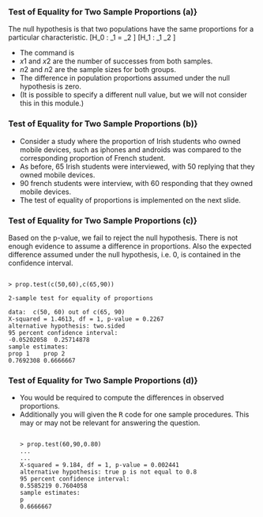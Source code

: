 
<p>

### Test of Equality for Two Sample Proportions (a)}
The null hypothesis is that two populations have the same proportions for a particular characteristic.
\[H_0 : \pi_1 = \pi_2 \]
\[H_1 : \pi_1 \neq \pi_2 \]

*  The command is \texttt{prop.test(c(x1,x2),c(n1,n2))}
*  $x1$ and $x2$ are the number of successes from both samples.
*  $n2$ and $n2$ are the sample sizes for both groups.
*  The difference in population proportions assumed under the null hypothesis is zero.
*  (It is possible to specify a different null value, but we will not consider this in this module.)


<p>

### Test of Equality for Two Sample Proportions (b)}

*  Consider a study where the proportion of Irish students who owned mobile devices, such as iphones and androids was compared to the corresponding proportion of French student.
*  As before, $65$ Irish students were interviewed, with $50$ replying that they owned mobile devices.
*  $90$ french students were interview, with 60 responding that they owned mobile devices.
*  The test of equality of proportions is implemented on the next slide.


<p>



### Test of Equality for Two Sample Proportions (c)}
Based on the p-value, we fail to reject the null hypothesis. There is not enough evidence to assume a difference in proportions. Also the expected difference assumed under the null hypothesis, i.e. 0, is contained in the confidence interval.
<pre><code>
> prop.test(c(50,60),c(65,90))

2-sample test for equality of proportions

data:  c(50, 60) out of c(65, 90)
X-squared = 1.4613, df = 1, p-value = 0.2267
alternative hypothesis: two.sided
95 percent confidence interval:
-0.05202058  0.25714878
sample estimates:
prop 1    prop 2
0.7692308 0.6666667
</code></pre>


### Test of Equality for Two Sample Proportions (d)}

*  You would be required to compute the differences in observed proportions.
*  Additionally you will given the <tt>R</tt> code for one sample procedures. This may or may not be relevant for answering the question.
<pre><code>
> prop.test(60,90,0.80)
...
...
X-squared = 9.184, df = 1, p-value = 0.002441
alternative hypothesis: true p is not equal to 0.8
95 percent confidence interval:
0.5585219 0.7604058
sample estimates:
p
0.6666667
</code></pre>
